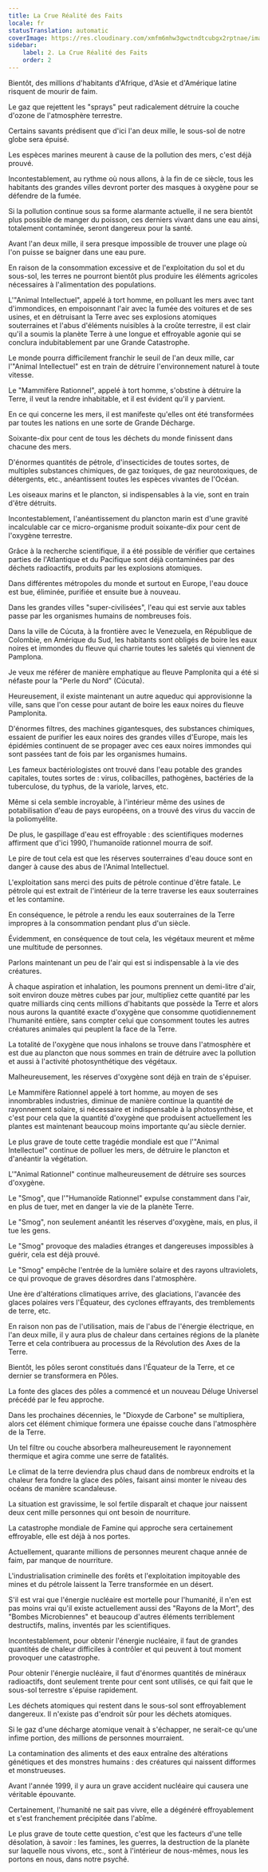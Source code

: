 ```yaml
---
title: La Crue Réalité des Faits
locale: fr
statusTranslation: automatic
coverImage: https://res.cloudinary.com/xmfm6mhw3gwctndtcubgx2rptnae/image/upload/v1741354419/small_cover_la_gran_rebelion_28716e29d2.webp
sidebar:
    label: 2. La Crue Réalité des Faits
    order: 2
---
```

Bientôt, des millions d'habitants d'Afrique, d'Asie et d'Amérique latine risquent de mourir de faim.

Le gaz que rejettent les "sprays" peut radicalement détruire la couche d'ozone de l'atmosphère terrestre.

Certains savants prédisent que d'ici l'an deux mille, le sous-sol de notre globe sera épuisé.

Les espèces marines meurent à cause de la pollution des mers, c'est déjà prouvé.

Incontestablement, au rythme où nous allons, à la fin de ce siècle, tous les habitants des grandes villes devront porter des masques à oxygène pour se défendre de la fumée.

Si la pollution continue sous sa forme alarmante actuelle, il ne sera bientôt plus possible de manger du poisson, ces derniers vivant dans une eau ainsi, totalement contaminée, seront dangereux pour la santé.

Avant l'an deux mille, il sera presque impossible de trouver une plage où l'on puisse se baigner dans une eau pure.

En raison de la consommation excessive et de l'exploitation du sol et du sous-sol, les terres ne pourront bientôt plus produire les éléments agricoles nécessaires à l'alimentation des populations.

L'"Animal Intellectuel", appelé à tort homme, en polluant les mers avec tant d'immondices, en empoisonnant l'air avec la fumée des voitures et de ses usines, et en détruisant la Terre avec ses explosions atomiques souterraines et l'abus d'éléments nuisibles à la croûte terrestre, il est clair qu'il a soumis la planète Terre à une longue et effroyable agonie qui se conclura indubitablement par une Grande Catastrophe.

Le monde pourra difficilement franchir le seuil de l'an deux mille, car l'"Animal Intellectuel" est en train de détruire l'environnement naturel à toute vitesse.

Le "Mammifère Rationnel", appelé à tort homme, s'obstine à détruire la Terre, il veut la rendre inhabitable, et il est évident qu'il y parvient.

En ce qui concerne les mers, il est manifeste qu'elles ont été transformées par toutes les nations en une sorte de Grande Décharge.

Soixante-dix pour cent de tous les déchets du monde finissent dans chacune des mers.

D'énormes quantités de pétrole, d'insecticides de toutes sortes, de multiples substances chimiques, de gaz toxiques, de gaz neurotoxiques, de détergents, etc., anéantissent toutes les espèces vivantes de l'Océan.

Les oiseaux marins et le plancton, si indispensables à la vie, sont en train d'être détruits.

Incontestablement, l'anéantissement du plancton marin est d'une gravité incalculable car ce micro-organisme produit soixante-dix pour cent de l'oxygène terrestre.

Grâce à la recherche scientifique, il a été possible de vérifier que certaines parties de l'Atlantique et du Pacifique sont déjà contaminées par des déchets radioactifs, produits par les explosions atomiques.

Dans différentes métropoles du monde et surtout en Europe, l'eau douce est bue, éliminée, purifiée et ensuite bue à nouveau.

Dans les grandes villes "super-civilisées", l'eau qui est servie aux tables passe par les organismes humains de nombreuses fois.

Dans la ville de Cúcuta, à la frontière avec le Venezuela, en République de Colombie, en Amérique du Sud, les habitants sont obligés de boire les eaux noires et immondes du fleuve qui charrie toutes les saletés qui viennent de Pamplona.

Je veux me référer de manière emphatique au fleuve Pamplonita qui a été si néfaste pour la "Perle du Nord" (Cúcuta).

Heureusement, il existe maintenant un autre aqueduc qui approvisionne la ville, sans que l'on cesse pour autant de boire les eaux noires du fleuve Pamplonita.

D'énormes filtres, des machines gigantesques, des substances chimiques, essaient de purifier les eaux noires des grandes villes d'Europe, mais les épidémies continuent de se propager avec ces eaux noires immondes qui sont passées tant de fois par les organismes humains.

Les fameux bactériologistes ont trouvé dans l'eau potable des grandes capitales, toutes sortes de : virus, colibacilles, pathogènes, bactéries de la tuberculose, du typhus, de la variole, larves, etc.

Même si cela semble incroyable, à l'intérieur même des usines de potabilisation d'eau de pays européens, on a trouvé des virus du vaccin de la poliomyélite.

De plus, le gaspillage d'eau est effroyable : des scientifiques modernes affirment que d'ici 1990, l'humanoïde rationnel mourra de soif.

Le pire de tout cela est que les réserves souterraines d'eau douce sont en danger à cause des abus de l'Animal Intellectuel.

L'exploitation sans merci des puits de pétrole continue d'être fatale. Le pétrole qui est extrait de l'intérieur de la terre traverse les eaux souterraines et les contamine.

En conséquence, le pétrole a rendu les eaux souterraines de la Terre impropres à la consommation pendant plus d'un siècle.

Évidemment, en conséquence de tout cela, les végétaux meurent et même une multitude de personnes.

Parlons maintenant un peu de l'air qui est si indispensable à la vie des créatures.

À chaque aspiration et inhalation, les poumons prennent un demi-litre d'air, soit environ douze mètres cubes par jour, multipliez cette quantité par les quatre milliards cinq cents millions d'habitants que possède la Terre et alors nous aurons la quantité exacte d'oxygène que consomme quotidiennement l'humanité entière, sans compter celui que consomment toutes les autres créatures animales qui peuplent la face de la Terre.

La totalité de l'oxygène que nous inhalons se trouve dans l'atmosphère et est due au plancton que nous sommes en train de détruire avec la pollution et aussi à l'activité photosynthétique des végétaux.

Malheureusement, les réserves d'oxygène sont déjà en train de s'épuiser.

Le Mammifère Rationnel appelé à tort homme, au moyen de ses innombrables industries, diminue de manière continue la quantité de rayonnement solaire, si nécessaire et indispensable à la photosynthèse, et c'est pour cela que la quantité d'oxygène que produisent actuellement les plantes est maintenant beaucoup moins importante qu'au siècle dernier.

Le plus grave de toute cette tragédie mondiale est que l'"Animal Intellectuel" continue de polluer les mers, de détruire le plancton et d'anéantir la végétation.

L'"Animal Rationnel" continue malheureusement de détruire ses sources d'oxygène.

Le "Smog", que l'"Humanoïde Rationnel" expulse constamment dans l'air, en plus de tuer, met en danger la vie de la planète Terre.

Le "Smog", non seulement anéantit les réserves d'oxygène, mais, en plus, il tue les gens.

Le "Smog" provoque des maladies étranges et dangereuses impossibles à guérir, cela est déjà prouvé.

Le "Smog" empêche l'entrée de la lumière solaire et des rayons ultraviolets, ce qui provoque de graves désordres dans l'atmosphère.

Une ère d'altérations climatiques arrive, des glaciations, l'avancée des glaces polaires vers l'Équateur, des cyclones effrayants, des tremblements de terre, etc.

En raison non pas de l'utilisation, mais de l'abus de l'énergie électrique, en l'an deux mille, il y aura plus de chaleur dans certaines régions de la planète Terre et cela contribuera au processus de la Révolution des Axes de la Terre.

Bientôt, les pôles seront constitués dans l'Équateur de la Terre, et ce dernier se transformera en Pôles.

La fonte des glaces des pôles a commencé et un nouveau Déluge Universel précédé par le feu approche.

Dans les prochaines décennies, le "Dioxyde de Carbone" se multipliera, alors cet élément chimique formera une épaisse couche dans l'atmosphère de la Terre.

Un tel filtre ou couche absorbera malheureusement le rayonnement thermique et agira comme une serre de fatalités.

Le climat de la terre deviendra plus chaud dans de nombreux endroits et la chaleur fera fondre la glace des pôles, faisant ainsi monter le niveau des océans de manière scandaleuse.

La situation est gravissime, le sol fertile disparaît et chaque jour naissent deux cent mille personnes qui ont besoin de nourriture.

La catastrophe mondiale de Famine qui approche sera certainement effroyable, elle est déjà à nos portes.

Actuellement, quarante millions de personnes meurent chaque année de faim, par manque de nourriture.

L'industrialisation criminelle des forêts et l'exploitation impitoyable des mines et du pétrole laissent la Terre transformée en un désert.

S'il est vrai que l'énergie nucléaire est mortelle pour l'humanité, il n'en est pas moins vrai qu'il existe actuellement aussi des "Rayons de la Mort", des "Bombes Microbiennes" et beaucoup d'autres éléments terriblement destructifs, malins, inventés par les scientifiques.

Incontestablement, pour obtenir l'énergie nucléaire, il faut de grandes quantités de chaleur difficiles à contrôler et qui peuvent à tout moment provoquer une catastrophe.

Pour obtenir l'énergie nucléaire, il faut d'énormes quantités de minéraux radioactifs, dont seulement trente pour cent sont utilisés, ce qui fait que le sous-sol terrestre s'épuise rapidement.

Les déchets atomiques qui restent dans le sous-sol sont effroyablement dangereux. Il n'existe pas d'endroit sûr pour les déchets atomiques.

Si le gaz d'une décharge atomique venait à s'échapper, ne serait-ce qu'une infime portion, des millions de personnes mourraient.

La contamination des aliments et des eaux entraîne des altérations génétiques et des monstres humains : des créatures qui naissent difformes et monstrueuses.

Avant l'année 1999, il y aura un grave accident nucléaire qui causera une véritable épouvante.

Certainement, l'humanité ne sait pas vivre, elle a dégénéré effroyablement et s'est franchement précipitée dans l'abîme.

Le plus grave de toute cette question, c'est que les facteurs d'une telle désolation, à savoir : les famines, les guerres, la destruction de la planète sur laquelle nous vivons, etc., sont à l'intérieur de nous-mêmes, nous les portons en nous, dans notre psyché.

